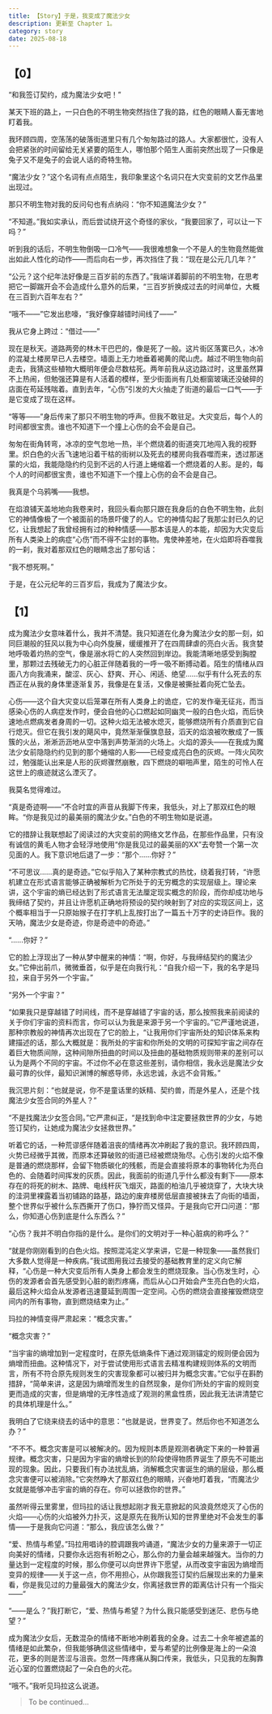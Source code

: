 ```yaml
---
title: 【Story】于是，我变成了魔法少女
description: 更新至 Chapter 1。
category: story
date: 2025-08-18
---
```


<UpdatedSpan text="[updated] 2025-08-18 更新 【1】" />

## 【0】

“和我签订契约，成为魔法少女吧！”

某天下班的路上，一只白色的不明生物突然挡住了我的路，红色的眼睛人畜无害地盯着我。

我环顾四周，空荡荡的破落街道里只有几个匆匆路过的路人。大家都很忙，没有人会把紧张的时间留给无关紧要的陌生人，哪怕那个陌生人面前突然出现了一只像是兔子又不是兔子的会说人话的奇特生物。

“魔法少女？”这个名词有点点陌生，我印象里这个名词只在大灾变前的文艺作品里出现过。

那只不明生物对我的反问句也有点纳闷：“你不知道魔法少女？”

“不知道。”我如实承认，而后尝试绕开这个奇怪的家伙，“我要回家了，可以让一下吗？”

听到我的话后，不明生物倒吸一口冷气——我很难想象一个不是人的生物竟然能做出如此人性化的动作——而后向右一步，再次挡住了我：“现在是公元几几年？”

“公元？这个纪年法好像是三百岁前的东西了。”我端详着脚前的不明生物，在思考把它一脚踹开会不会造成什么意外的后果，“三百岁折换成过去的时间单位，大概在三百到六百年左右？”

“哦不——”它发出悲嚎，“我好像穿越错时间线了——”

我从它身上跨过：“借过——”

现在是秋天。道路两旁的林木干巴巴的，像是死了一般。这片街区落寞已久，冰冷的混凝土楼房早已人去楼空。墙面上无力地垂着褐黄的爬山虎。越过不明生物向前走去，我猜这些植物大概明年便会尽数枯死。两年前我从这边路过时，这里虽然算不上热闹，但勉强还算是有人活着的模样，至少街面尚有几处橱窗玻璃还没破碎的店面在苟延残喘着。直到去年，“心伤”引发的大火抽走了街道的最后一口气——于是它变成了现在这样。

“等等——”身后传来了那只不明生物的呼声。但我不敢驻足。大灾变后，每个人的时间都很宝贵。谁也不知道下一个撞上心伤的会不会是自己。

匆匆在街角转弯，冰凉的空气忽地一热，半个燃烧着的街道突兀地闯入我的视野里。炽白色的火舌飞速地沿着干枯的街树以及死去的楼房向我吞噬而来，透过那迷蒙的火焰，我能隐隐约约见到不远的人行道上蜷缩着一个燃烧着的人影。是的，每个人的时间都很宝贵，谁也不知道下一个撞上心伤的会不会是自己。

我真是个乌鸦嘴——我想。

在焰浪铺天盖地地向我卷来时，我回头看向那只跟在我身后的白色不明生物，此刻它的神情像极了一个被面前的场景吓傻了的人。它的神情勾起了我那尘封已久的记忆，让我想起了我曾经拥有过的种种情感——那本该是人的本能，却因为大灾变后所有人类染上的病症“心伤”而不得不尘封的事物。鬼使神差地，在火焰即将吞噬我的一刹，我对着那双红色的眼睛念出了那句话：

“我不想死啊。”

于是，在公元纪年的三百岁后，我成为了魔法少女。

## 【1】

成为魔法少女意味着什么，我并不清楚。我只知道在化身为魔法少女的那一刻，如同巨潮般的狂风以我为中心向外旋展，缓缓推开了在四周肆虐的亮白火舌。我贪婪地呼吸着灼热的空气，像是溺水将亡的人突然回到岸边。我能清晰地感受到胸膛里，那颗过去残破无力的心脏正伴随着我的一呼一吸不断搏动着。陌生的情绪从四面八方向我涌来，酸涩、灰心、舒爽、开心、闲适、绝望......似乎有什么死去的东西正在从我的身体里逐渐复苏，我像是在复活，又像是被撕扯着向死亡坠去。

心伤——这个自大灾变以后笼罩在所有人类身上的诡症，它的发作毫无征兆，而当感染心伤的人病症发作时，便会自他的心口燃起如同幽灵一般的白色火焰，而后快速地点燃病发者身周的一切。这种火焰无法被水熄灭，能够燃烧所有介质直到它自行熄灭。但它在我引发的飓风中，竟然渐渐偃旗息鼓，滔天的焰浪被吹散成了一簇簇的火丛，淅淅沥沥地从空中落到声势渐消的火场上。火焰的源头——在我成为魔法少女前隐隐约约见到的那个蜷缩的人影——已经变成亮白色的灰烬。一阵火风吹过，勉强能认出来是人形的灰烬骤然崩散，四下燃烧的噼啪声里，陌生的可怜人在这世上的痕迹就这么湮灭了。

我莫名觉得难过。

“真是奇迹啊——”不合时宜的声音从我脚下传来，我低头，对上了那双红色的眼眸。“你是我见过的最美丽的魔法少女。”白色的不明生物如是说道。

它的措辞让我联想起了阅读过的大灾变前的网络文艺作品，在那些作品里，只有没有诚信的黄毛人物才会轻浮地使用“你是我见过的最美丽的XX”去夸赞一个第一次见面的人。我下意识地后退了一步：“那个......你好？”

“不可思议......真的是奇迹。”它似乎陷入了某种宗教式的热忱，绕着我打转，“许愿机建立在形式语言能够正确被解析为它所处于的无穷概念的实现层级上。理论来讲，这个宇宙的熵已经达到了形式语言无法厘定现实概念的阶段，而你却成功地与我缔结了契约，并且让许愿机正确地将预设的契约映射到了对应的实现区间上，这个概率相当于一只原始猴子在打字机上乱按打出了一篇五十万字的史诗巨作。我的天呐，魔法少女是奇迹，你是奇迹中的奇迹。”

“......你好？”

它的脸上浮现出了一种从梦中醒来的神情：“啊，你好，与我缔结契约的魔法少女。”它伸出前爪，微微垂首，似乎是在向我行礼：“自我介绍一下，我的名字是玛拉，来自于另外一个宇宙。”

“另外一个宇宙？”

“如果我只是穿越错了时间线，而不是穿越错了宇宙的话，那么按照我来前阅读的关于你们宇宙的资料而言，你可以认为我是来源于另一个宇宙的。”它严谨地说道，那种宗教般的神情再次出现在了它的脸上，“让我用你们宇宙所处的知识体系来构建描述的话，那么大概就是：我所处的宇宙和你所处的文明的可探知宇宙之间存在着巨大物质间隙，这种间隙所扭曲的时间以及扭曲的基础物质规则带来的差别可以认为是两个不同的宇宙。不过你不必在意这些差别，请你相信，我永远是魔法少女最可靠的伙伴，最知识渊博的解惑导师，永远忠诚，永远不会背叛。”

我沉思片刻：“也就是说，你不是童话里的妖精、契约兽，而是外星人，还是个找魔法少女签合同的外星人？”

“不是找魔法少女签合同。”它严肃纠正，“是找到命中注定要拯救世界的少女，与她签订契约，让她成为魔法少女拯救世界。”

听着它的话，一种荒谬感伴随着沮丧的情绪再次冲刷起了我的意识。我环顾四周，火势已经微乎其微，而原本还算破败的街道已经被燃烧殆尽。心伤引发的火焰不像是普通的燃烧那样，会留下物质碳化的残骸，而是会直接将原本的事物转化为亮白色的、会随着时间挥发的灰质。因此，我面前的街道几乎什么都没有剩下——原本存在的将死的树木、路牌、电线杆灰飞烟灭，路面的柏油几乎被烧穿了，大块大块的洼洞里裸露着当初铺路的路基，路边的废弃楼房低层直接被抹去了向街的墙面，整个世界似乎被什么东西撕开了伤口，狰狞而又怪异。于是我向它开口问道：“那么，你知道心伤到底是什么东西么？”

“心伤？我并不明白你指的是什么。是你们的文明对于一种心脏病的称呼么？”

“就是你刚刚看到的白色火焰。按照混沌定义学来讲，它是一种现象——虽然我们大多数人觉得是一种疾病。”我试图用我过去接受的基础教育里的定义向它解释，“心伤是一种大灾变后所有人类身上都会发生的燃烧现象。当心伤发生时，心伤的发源者会首先感受到心脏的剧烈疼痛，而后从心口开始会产生亮白色的火焰，最后这种火焰会从发源者迅速蔓延到周围一定空间。心伤的燃烧会直接摧毁燃烧空间内的所有事物，直到燃烧结束为止。”

玛拉的神情变得严肃起来：“概念灾害。”

“概念灾害？”

“当宇宙的熵增加到一定程度时，在原先低熵条件下通过观测锚定的规则便会因为熵增而扭曲。这种情况下，对于尝试使用形式语言去精准构建规则体系的文明而言，所有不符合原先规则发生的灾害现象都可以被归并为概念灾害。”它似乎在斟酌措辞，“简单来讲，这是因为熵增而发生的自然现象，是你们所处的宇宙的规则变更而造成的灾害，但是熵增的无序性造成了观测的黑盒性质，因此我无法讲清楚它的具体机理是什么。”

我明白了它绕来绕去的话中的意思：“也就是说，世界变了。然后你也不知道怎么办？”

“不不不。概念灾害是可以被解决的。因为规则本质是观测者确定下来的一种普遍规律。概念灾害，只是因为宇宙的熵增长到的阶段使得物质界诞生了原先不可能出现的现象。因此，只要我们有办法扰乱熵，消解概念灾害诞生的熵的层级，那么概念灾害便可以被消除。”它突然睁大了那双红色的眼睛，兴奋地盯着我，“而魔法少女就是能够冲击宇宙的熵的存在。你可以拯救你的世界。”

虽然听得云里雾里，但玛拉的话让我想起刚才我无意掀起的风浪竟然熄灭了心伤的火焰——心伤的火焰被外力扑灭，这是原先在我所认知的世界里绝对不会发生的事情——于是我向它问道：“那么，我应该怎么做？”

“爱、热情与希望。”玛拉用唱诗的腔调跟我吟诵道，“魔法少女的力量来源于一切正向美好的情绪，只要你永远抱有祈盼之心，那么你的力量会越来越强大。当你的力量达到一定程度的时候，那么你便可以向世界许下愿望，从而改变宇宙因为熵增而变异的规律——关于这一点，你不用担心，从你跟我签订契约后展现出来的力量来看，你是我见过的力量最强大的魔法少女，你离拯救世界的距离估计只有一个指尖——”

“——是么？”我打断它，“爱、热情与希望？为什么我只能感受到迷茫、悲伤与绝望？”

成为魔法少女后，无数混杂的情绪不断地冲刷着我的全身。过去二十余年被遮盖的情绪是如此繁杂，但我能够确信这些情绪中，爱与希望的比例像是海上的一朵浪花，更多的则是苦涩与沮丧。忽然一阵疼痛从胸口传来，我低头，只见我的左胸靠近心室的位置燃烧起了一朵白色的火花。

“哦不。”我听见玛拉这么说道。


> To be continued...